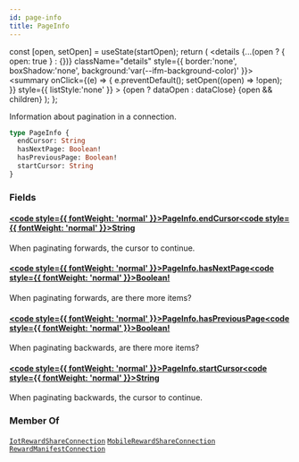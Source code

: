 ```yaml
---
id: page-info
title: PageInfo
---
```









  const [open, setOpen] = useState(startOpen);
  return (
    <details {...(open ? { open: true } : {})} className="details" style={{ border:'none', boxShadow:'none', background:'var(--ifm-background-color)' }}>
      <summary
        onClick={(e) => {
          e.preventDefault();
          setOpen((open) => !open);
        }}
        style={{ listStyle:'none' }}
      >
      {open ? dataOpen : dataClose}
      </summary>
      {open && children}
    </details>
  );
};








Information about pagination in a connection.


```graphql
type PageInfo {
  endCursor: String
  hasNextPage: Boolean!
  hasPreviousPage: Boolean!
  startCursor: String
}
```




### Fields

#### [<code style={{ fontWeight: 'normal' }}>PageInfo.<b>endCursor</b></code>](#)<Bullet />[<code style={{ fontWeight: 'normal' }}><b>String</b></code>](/graphql/schema/types/scalars/string.mdx) <Badge class="badge badge--secondary " text="scalar"/> 
When paginating forwards, the cursor to continue.


#### [<code style={{ fontWeight: 'normal' }}>PageInfo.<b>hasNextPage</b></code>](#)<Bullet />[<code style={{ fontWeight: 'normal' }}><b>Boolean!</b></code>](/graphql/schema/types/scalars/boolean.mdx) <Badge class="badge badge--secondary badge--non_null" text="non-null"/> <Badge class="badge badge--secondary " text="scalar"/> 
When paginating forwards, are there more items?


#### [<code style={{ fontWeight: 'normal' }}>PageInfo.<b>hasPreviousPage</b></code>](#)<Bullet />[<code style={{ fontWeight: 'normal' }}><b>Boolean!</b></code>](/graphql/schema/types/scalars/boolean.mdx) <Badge class="badge badge--secondary badge--non_null" text="non-null"/> <Badge class="badge badge--secondary " text="scalar"/> 
When paginating backwards, are there more items?


#### [<code style={{ fontWeight: 'normal' }}>PageInfo.<b>startCursor</b></code>](#)<Bullet />[<code style={{ fontWeight: 'normal' }}><b>String</b></code>](/graphql/schema/types/scalars/string.mdx) <Badge class="badge badge--secondary " text="scalar"/> 
When paginating backwards, the cursor to continue.






### Member Of

[`IotRewardShareConnection`](/graphql/schema/types/objects/iot-reward-share-connection.mdx)  <Badge class="badge badge--secondary badge--relation" text="object"/><Bullet />[`MobileRewardShareConnection`](/graphql/schema/types/objects/mobile-reward-share-connection.mdx)  <Badge class="badge badge--secondary badge--relation" text="object"/><Bullet />[`RewardManifestConnection`](/graphql/schema/types/objects/reward-manifest-connection.mdx)  <Badge class="badge badge--secondary badge--relation" text="object"/>